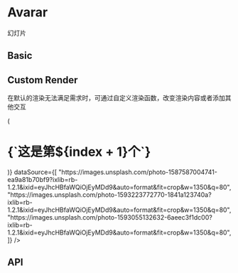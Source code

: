 

<Meta title="Carousel" component={Carousel} />

# Avarar

幻灯片

## Basic

<Canvas>
  <Story name="Basic">
    <Carousel
      dataSource={[
        "https://images.unsplash.com/photo-1587587004741-ea9a81b70bf9?ixlib=rb-1.2.1&ixid=eyJhcHBfaWQiOjEyMDd9&auto=format&fit=crop&w=1350&q=80",
        "https://images.unsplash.com/photo-1593223772770-1841a123740a?ixlib=rb-1.2.1&ixid=eyJhcHBfaWQiOjEyMDd9&auto=format&fit=crop&w=1350&q=80",
        "https://images.unsplash.com/photo-1593055132632-6aeec3f1dc00?ixlib=rb-1.2.1&ixid=eyJhcHBfaWQiOjEyMDd9&auto=format&fit=crop&w=1350&q=80",
      ]}
    />
  </Story>
</Canvas>

## Custom Render

在默认的渲染无法满足需求时，可通过自定义渲染函数，改变渲染内容或者添加其他交互

<Canvas>
  <Story name="Custom Render">
    <Carousel
      renderSlide={(item, index) => (
        <div
          style={{
            backgroundImage: `url("${item}")`,
            position: "absolute",
            width: "100%",
            height: "100%",
            top: 0,
            left: 0,
            zIndex: 0,
          }}
        >
          <h1
            style={{
              color: "#fff",
            }}
          >
            {`这是第${index + 1}个`}
          </h1>
        </div>
      )}
      dataSource={[
        "https://images.unsplash.com/photo-1587587004741-ea9a81b70bf9?ixlib=rb-1.2.1&ixid=eyJhcHBfaWQiOjEyMDd9&auto=format&fit=crop&w=1350&q=80",
        "https://images.unsplash.com/photo-1593223772770-1841a123740a?ixlib=rb-1.2.1&ixid=eyJhcHBfaWQiOjEyMDd9&auto=format&fit=crop&w=1350&q=80",
        "https://images.unsplash.com/photo-1593055132632-6aeec3f1dc00?ixlib=rb-1.2.1&ixid=eyJhcHBfaWQiOjEyMDd9&auto=format&fit=crop&w=1350&q=80",
      ]}
    />
  </Story>
</Canvas>


## API
<ArgsTable of={Carousel} />
